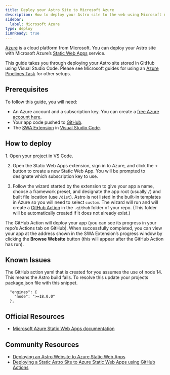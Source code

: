 ```yaml
---
title: Deploy your Astro Site to Microsoft Azure
description: How to deploy your Astro site to the web using Microsoft Azure.
sidebar:
  label: Microsoft Azure
type: deploy
i18nReady: true
---
```


[Azure](https://azure.microsoft.com/) is a cloud platform from Microsoft. You can deploy your Astro site with Microsoft Azure’s [Static Web Apps](https://aka.ms/staticwebapps) service.

This guide takes you through deploying your Astro site stored in GitHub using Visual Studio Code. Please see Microsoft guides for using an [Azure Pipelines Task](https://learn.microsoft.com/en-us/azure/devops/pipelines/tasks/reference/azure-static-web-app-v0?view=azure-pipelines) for other setups.

## Prerequisites

To follow this guide, you will need:

- An Azure account and a subscription key. You can create a [free Azure account here](https://azure.microsoft.com/free).
- Your app code pushed to [GitHub](https://github.com/).
- The [SWA Extension](https://marketplace.visualstudio.com/items?itemName=ms-azuretools.vscode-azurestaticwebapps) in [Visual Studio Code](https://code.visualstudio.com/).

## How to deploy

<Steps>
1. Open your project in VS Code.

2. Open the Static Web Apps extension, sign in to Azure, and click the **+** button to create a new Static Web App. You will be prompted to designate which subscription key to use.

3. Follow the wizard started by the extension to give your app a name, choose a framework preset, and designate the app root (usually `/`) and built file location (use `/dist`). Astro is not listed in the built-in templates in Azure so you will need to select `custom`. The wizard will run and will create a [GitHub Action](https://github.com/features/actions) in the `.github` folder of your repo. (This folder will be automatically created if it does not already exist.) 
</Steps>

The GitHub Action will deploy your app (you can see its progress in your repo’s Actions tab on GitHub). When successfully completed, you can view your app at the address shown in the SWA Extension’s progress window by clicking the **Browse Website** button (this will appear after the GitHub Action has run).

## Known Issues

The GitHub action yaml that is created for you assumes the use of node 14. This means the Astro build fails. To resolve this update your projects package.json file with this snippet.

```
  "engines": {
    "node": ">=18.0.0"
  },
```

## Official Resources

- [Microsoft Azure Static Web Apps documentation](https://learn.microsoft.com/en-us/azure/static-web-apps/)

## Community Resources 

- [Deploying an Astro Website to Azure Static Web Apps](https://www.blueboxes.co.uk/deploying-an-astro-website-to-azure-static-web-apps)
- [Deploying a Static Astro Site to Azure Static Web Apps using GitHub Actions](https://agramont.net/blog/create-static-site-astro-azure-ssg/#automate-deployment-with-github-actions)
